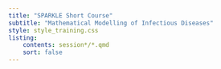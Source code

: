 ```yaml
---
title: "SPARKLE Short Course"
subtitle: "Mathematical Modelling of Infectious Diseases"
style: style_training.css
listing:
    contents: session*/*.qmd
    sort: false
---
```


